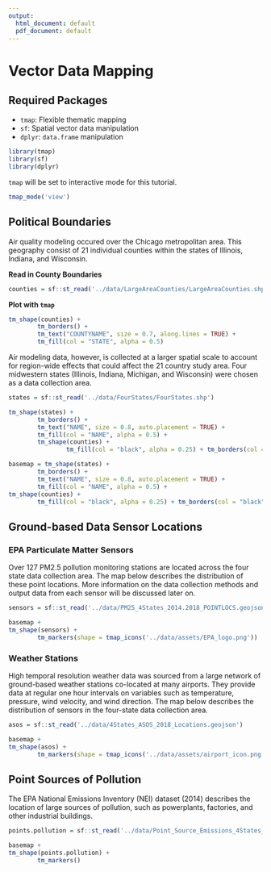```yaml
---
output:
  html_document: default
  pdf_document: default
---
```


# Vector Data Mapping

## Required Packages
* `tmap`: Flexible thematic mapping 
* `sf`: Spatial vector data manipulation 
* `dplyr`: `data.frame` manipulation

```r
library(tmap)
library(sf)
library(dplyr)
```

`tmap` will be set to interactive mode for this tutorial.
```r
tmap_mode('view')
```



## Political Boundaries
Air quality modeling occured over the Chicago metropolitan area. This geography consist of 21 individual counties within the states of Illinois, Indiana, and Wisconsin. 

**Read in County Boundaries**
```r
counties = sf::st_read('../data/LargeAreaCounties/LargeAreaCounties.shp')
```

**Plot with `tmap`**
```r
tm_shape(counties) +
        tm_borders() +
        tm_text("COUNTYNAME", size = 0.7, along.lines = TRUE) +
        tm_fill(col = "STATE", alpha = 0.5)
```

Air modeling data, however, is collected at a larger spatial scale to account for region-wide effects that could affect the 21 country study area. Four midwestern states (Illinois, Indiana, Michigan, and Wisconsin) were chosen as a data collection area.

```r
states = sf::st_read('../data/FourStates/FourStates.shp')
```

```r
tm_shape(states) +
        tm_borders() +
        tm_text("NAME", size = 0.8, auto.placement = TRUE) +
        tm_fill(col = "NAME", alpha = 0.5) +
        tm_shape(counties) +
                tm_fill(col = "black", alpha = 0.25) + tm_borders(col = "black", alpha = 0.25)
```

```r
basemap = tm_shape(states) +
        tm_borders() +
        tm_text("NAME", size = 0.8, auto.placement = TRUE) +
        tm_fill(col = "NAME", alpha = 0.5) +
tm_shape(counties) +
        tm_fill(col = "black", alpha = 0.25) + tm_borders(col = "black", alpha = 0.25)
```


## Ground-based Data Sensor Locations

### EPA Particulate Matter Sensors
Over 127 PM2.5 pollution monitoring stations are located across the four state data collection area. The map below describes the distribution of these point locations. More information on the data collection methods and output data from each sensor will be discussed later on.

```r
sensors = sf::st_read('../data/PM25_4States_2014.2018_POINTLOCS.geojson') %>% dplyr::mutate(rec_duration = as.numeric(lastRec - firstRec))
```

```r
basemap +
tm_shape(sensors) +
        tm_markers(shape = tmap_icons('../data/assets/EPA_logo.png'))
```

### Weather Stations
High temporal resolution weather data was sourced from a large network of ground-based weather stations co-located at many airports. They provide data at regular one hour intervals on variables such as temperature, pressure, wind velocity, and wind direction. The map below describes the distribution of sensors in the four-state data collection area.

```r
asos = sf::st_read('../data/4States_ASOS_2018_Locations.geojson')
```

```r
basemap +
tm_shape(asos) +
        tm_markers(shape = tmap_icons('../data/assets/airport_icon.png'))
```

## Point Sources of Pollution
The EPA National Emissions Inventory (NEI) dataset (2014) describes the location of large sources of pollution, such as powerplants, factories, and other industrial buildings.

```r
points.pollution = sf::st_read('../data/Point_Source_Emissions_4States_2014.geojson')
```

```r
basemap +
tm_shape(points.pollution) +
        tm_markers()
```

